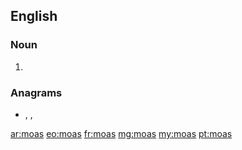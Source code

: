 {{also|MOAS}}
==English==

===Noun===
{{head|en|noun plural form}}

# {{plural of|moa|lang=en}}

===Anagrams===
* {{l|en|Amos}}, {{l|en|soma}}, {{l|en|Soma}}

[[ar:moas]]
[[eo:moas]]
[[fr:moas]]
[[mg:moas]]
[[my:moas]]
[[pt:moas]]
